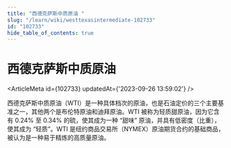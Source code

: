 ```yaml
---
title: "西德克萨斯中质原油 "
slug: "/learn/wiki/westtexasintermediate-102733"
id: "102733"
hide_table_of_contents: true
---
```



# 西德克萨斯中质原油 

<ArticleMeta id={102733} updatedAt={'2023-09-26 13:59:02'} />
<div className='border-solid border-b border-t-0 my-4 border-[var(--ifm-color-gray-300)]' />

西德克萨斯中质原油（WTI）是一种具体档次的原油，也是石油定价的三个主要基准之一，其他两个是布伦特原油和迪拜原油。WTI 被称为轻质甜原油，因为它含有 0.24% 至 0.34% 的硫，使其成为一种 “甜味” 原油，并具有低密度（比重），使其成为 “轻质”。WTI 是纽约商品交易所（NYMEX）原油期货合约的基础商品，被认为是一种易于精炼的高质量原油。
